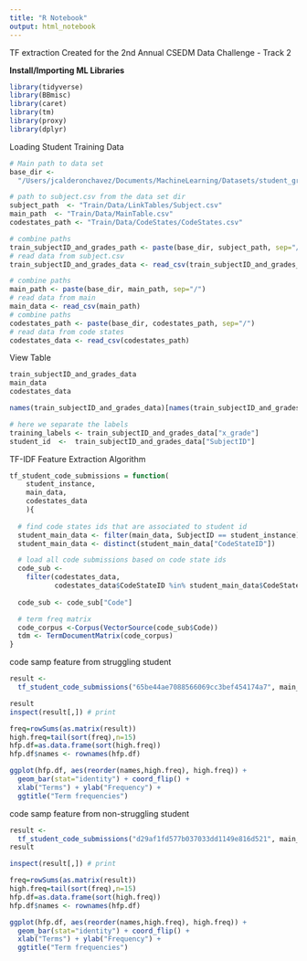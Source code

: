 ```yaml
---
title: "R Notebook"
output: html_notebook
---
```


<p>TF extraction Created for the
2nd Annual CSEDM Data Challenge - Track 2 </p>

<p><b> Install/Importing ML Libraries </b></p>
```r
library(tidyverse)
library(BBmisc)
library(caret)
library(tm)
library(proxy)
library(dplyr)
```

<p> Loading Student Training Data </P>
```r
# Main path to data set
base_dir <- 
  "/Users/jcalderonchavez/Documents/MachineLearning/Datasets/student_grad_pred/S19_Release_6_28_21.zip"

# path to subject.csv from the data set dir
subject_path  <- "Train/Data/LinkTables/Subject.csv"
main_path  <- "Train/Data/MainTable.csv"
codestates_path <- "Train/Data/CodeStates/CodeStates.csv"

# combine paths
train_subjectID_and_grades_path <- paste(base_dir, subject_path, sep="/")
# read data from subject.csv
train_subjectID_and_grades_data <- read_csv(train_subjectID_and_grades_path)

# combine paths
main_path <- paste(base_dir, main_path, sep="/")
# read data from main
main_data <- read_csv(main_path)
# combine paths
codestates_path <- paste(base_dir, codestates_path, sep="/")
# read data from code states
codestates_data <- read_csv(codestates_path)
```

<p> View Table </p>
```r
train_subjectID_and_grades_data
main_data
codestates_data

names(train_subjectID_and_grades_data)[names(train_subjectID_and_grades_data) == "X-Grade"] <- "x_grade"

# here we separate the labels
training_labels <- train_subjectID_and_grades_data["x_grade"]
student_id  <-  train_subjectID_and_grades_data["SubjectID"]
```

<p> TF-IDF Feature Extraction Algorithm </p>
```r
tf_student_code_submissions = function(
    student_instance,
    main_data,
    codestates_data
    ){
  
  # find code states ids that are associated to student id
  student_main_data <- filter(main_data, SubjectID == student_instance)
  student_main_data <- distinct(student_main_data["CodeStateID"]) 

  # load all code submissions based on code state ids
  code_sub <- 
    filter(codestates_data,
           codestates_data$CodeStateID %in% student_main_data$CodeStateID)
  
  code_sub <- code_sub["Code"]

  # term freq matrix
  code_corpus <-Corpus(VectorSource(code_sub$Code))
  tdm <- TermDocumentMatrix(code_corpus)
}
```

<p> code samp feature from struggling student </p>
```r

result <- 
  tf_student_code_submissions("65be44ae7088566069cc3bef454174a7", main_data, codestates_data)  # 0.3600	

result
inspect(result[,]) # print

freq=rowSums(as.matrix(result))
high.freq=tail(sort(freq),n=15)
hfp.df=as.data.frame(sort(high.freq))
hfp.df$names <- rownames(hfp.df) 

ggplot(hfp.df, aes(reorder(names,high.freq), high.freq)) +
  geom_bar(stat="identity") + coord_flip() + 
  xlab("Terms") + ylab("Frequency") +
  ggtitle("Term frequencies")
```
<p> code samp feature from non-struggling student </p>
```r

result <- 
  tf_student_code_submissions("d29af1fd577b037033dd1149e816d521", main_data, codestates_data)  # 0.9200
result

inspect(result[,]) # print

freq=rowSums(as.matrix(result))
high.freq=tail(sort(freq),n=15)
hfp.df=as.data.frame(sort(high.freq))
hfp.df$names <- rownames(hfp.df) 

ggplot(hfp.df, aes(reorder(names,high.freq), high.freq)) +
  geom_bar(stat="identity") + coord_flip() + 
  xlab("Terms") + ylab("Frequency") +
  ggtitle("Term frequencies")
```
